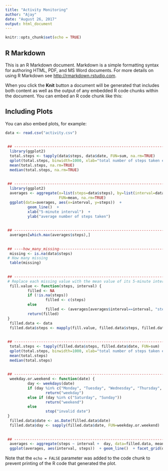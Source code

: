 ---
title: "Activity Monitoring"
author: "Ajay"
date: "August 26, 2017"
output: html_document
---

```{r setup, include=TRUE}
knitr::opts_chunk$set(echo = TRUE)
```

## R Markdown

This is an R Markdown document. Markdown is a simple formatting syntax for authoring HTML, PDF, and MS Word documents. For more details on using R Markdown see <http://rmarkdown.rstudio.com>.

When you click the **Knit** button a document will be generated that includes both content as well as the output of any embedded R code chunks within the document. You can embed an R code chunk like this:


## Including Plots

You can also embed plots, for example:

```{r activity, echo=TRUE}
data <- read.csv("activity.csv")
  
  
 ## ------------------------------------------------------------------------
  library(ggplot2)
  total.steps <- tapply(data$steps, data$date, FUN=sum, na.rm=TRUE)
  qplot(total.steps, binwidth=1000, xlab="total number of steps taken each day")
  mean(total.steps, na.rm=TRUE)
  median(total.steps, na.rm=TRUE)
  
  
 ## ------------------------------------------------------------------------
  library(ggplot2)
  averages <- aggregate(x=list(steps=data$steps), by=list(interval=data$interval),
                        FUN=mean, na.rm=TRUE)
  ggplot(data=averages, aes(x=interval, y=steps))  +
          geom_line()  +
          xlab("5-minute interval")  +
          ylab("average number of steps taken")
  
  
 ## ------------------------------------------------------------------------
  averages[which.max(averages$steps),]
  
  
 ## ----how_many_missing----------------------------------------------------
  missing <- is.na(data$steps)
 # How many missing
  table(missing)
  
  
 ## ------------------------------------------------------------------------
 # Replace each missing value with the mean value of its 5-minute interval
  fill.value <- function(steps, interval) {
          filled <- NA
          if (!is.na(steps))
                  filled <- c(steps)
          else
                  filled <- (averages[averages$interval==interval, "steps"])
          return(filled)
 }
  filled.data <- data
  filled.data$steps <- mapply(fill.value, filled.data$steps, filled.data$interval)
  
  
 ## ------------------------------------------------------------------------
  total.steps <- tapply(filled.data$steps, filled.data$date, FUN=sum)
  qplot(total.steps, binwidth=1000, xlab="total number of steps taken each day")
  mean(total.steps)
  median(total.steps)
  
  
 ## ------------------------------------------------------------------------
  weekday.or.weekend <- function(date) {
          day <- weekdays(date)
          if (day %in% c("Monday", "Tuesday", "Wednesday", "Thursday", "Friday"))
                  return("weekday")
          else if (day %in% c("Saturday", "Sunday"))
                  return("weekend")
          else
                  stop("invalid date")
 }
  filled.data$date <- as.Date(filled.data$date)
  filled.data$day <- sapply(filled.data$date, FUN=weekday.or.weekend)
  
  
 ## ------------------------------------------------------------------------
  averages <- aggregate(steps ~ interval +  day, data=filled.data, mean)
  ggplot(averages, aes(interval, steps))  + geom_line()  + facet_grid(day ~ .)  +        xlab("5-minute interval") +  ylab("Number of steps")
```

Note that the `echo = FALSE` parameter was added to the code chunk to prevent printing of the R code that generated the plot.
